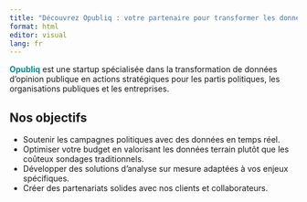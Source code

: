 ```yaml
---
title: "Découvrez Opubliq : votre partenaire pour transformer les données d'opinion publique en actions stratégiques"
format: html
editor: visual
lang: fr
---
```


 <span style="color: #0d8491;">**Opubliq**</span> est une startup spécialisée dans la transformation de données d'opinion publique en actions stratégiques pour les partis politiques, les organisations publiques et les entreprises.

## Nos objectifs

- Soutenir les campagnes politiques avec des données en temps réel.
- Optimiser votre budget en valorisant les données terrain plutôt que les coûteux sondages traditionnels.
- Développer des solutions d'analyse sur mesure adaptées à vos enjeux spécifiques.
- Créer des partenariats solides avec nos clients et collaborateurs.
